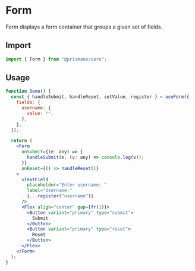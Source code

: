# Form

Form displays a form container that groups a given set of fields.

## Import

```js
import { Form } from "@prismane/core";
```

## Usage

```jsx
function Demo() {
  const { handleSubmit, handleReset, setValue, register } = useForm({
    fields: {
      username: {
        value: "",
      },
    },
  });

  return (
    <Form
      onSubmit={(e: any) => {
        handleSubmit(e, (v: any) => console.log(v));
      }}
      onReset={() => handleReset()}
    >
      <TextField
        placeholder="Enter username: "
        label="Username:"
        {...register("username")}
      />
      <Flex align="center" gap={fr(1)}>
        <Button variant="primary" type="submit">
          Submit
        </Button>
        <Button variant="primary" type="reset">
          Reset
        </Button>
      </Flex>
    </Form>
  );
}
```

